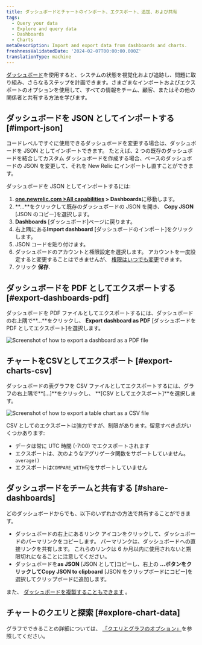```yaml
---
title: ダッシュボードとチャートのインポート、エクスポート、追加、および共有
tags:
  - Query your data
  - Explore and query data
  - Dashboards
  - Charts
metaDescription: Import and export data from dashboards and charts.
freshnessValidatedDate: '2024-02-07T00:00:00.000Z'
translationType: machine
---
```




[ダッシュボード](/docs/query-your-data/explore-query-data/dashboards/introduction-dashboards/)を使用すると、システムの状態を視覚化および追跡し、問題に取り組み、さらなるステップを計画できます。さまざまなインポートおよびエクスポートのオプションを使用して、すべての情報をチーム、顧客、またはその他の関係者と共有する方法を学びます。

## ダッシュボードを JSON としてインポートする [#import-json]

コードレベルですぐに使用できるダッシュボードを変更する場合は、ダッシュボードを JSON としてインポートできます。 たとえば、2 つの既存のダッシュボードを結合してカスタム ダッシュボードを作成する場合、ベースのダッシュボードの JSON を変更して、それを New Relic にインポートし直すことができます。

ダッシュボードを JSON としてインポートするには:

1. **[one.newrelic.com >All capabilities](https://one.newrelic.com/all-capabilities) > Dashboards**に移動します。
2. **...**をクリックして既存のダッシュボードの JSON を開き、 **Copy JSON** \[JSON のコピー]を選択します。
3. **Dashboards** \[ダッシュボード]ページに戻ります。
4. 右上隅にある**Import dashboard** \[ダッシュボードのインポート]をクリックします。
5. JSON コードを貼り付けます。
6. ダッシュボードのアカウントと権限設定を選択します。 アカウントを一度設定すると変更することはできませんが、 [権限はいつでも変更](/docs/query-your-data/explore-query-data/dashboards/manage-your-dashboard/#dash-settings)できます。
7. クリック **保存**.

## ダッシュボードを PDF としてエクスポートする [#export-dashboards-pdf]

ダッシュボードを PDF ファイルとしてエクスポートするには、ダッシュボードの右上隅で**...**をクリックし、 **Export dashboard as PDF** \[ダッシュボードを PDF としてエクスポート]を選択します。

<img
  title="Export dashboard as PDF"
  alt="Screenshot of how to export a dashboard as a PDF file"
  src={dashboardsExportPdf}
/>

## チャートをCSVとしてエクスポート [#export-charts-csv]

ダッシュボードの表グラフを CSV ファイルとしてエクスポートするには、グラフの右上隅で**\[...]**をクリックし、 **\[CSV としてエクスポート]**を選択します。

<img
  title="Export chart as CSV"
  alt="Screenshot of how to export a table chart as a CSV file"
  src={dashboardsExportCsv}
/>

CSV としてのエクスポートは強力ですが、制限があります。留意すべき点がいくつかあります:

* データは常に UTC 時間 (-7:00) でエクスポートされます
* エクスポートは、次のようなアグリゲータ関数をサポートしていません。 `average()`
* エクスポートは`COMPARE_WITH`句をサポートしていません

## ダッシュボードをチームと共有する [#share-dashboards]

どのダッシュボードからでも、以下のいずれかの方法で共有することができます。

* ダッシュボードの右上にあるリンク アイコンをクリックして、ダッシュボードのパーマリンクをコピーします。 パーマリンクは、ダッシュボードへの直接リンクを共有します。 これらのリンクは 6 か月以内に使用されないと期限切れになることに注意してください。
* ダッシュボードを**as JSON** \[JSON として]コピーし、右上の **...**ボタンをクリックして**Copy JSON to clipboard** \[JSON をクリップボードにコピー]を選択してクリップボードに追加します。

また、 [ダッシュボードを複製することもできます](/docs/query-your-data/explore-query-data/dashboards/introduction-dashboards/#dashboards-clone) 。

## チャートのクエリと探索 [#explore-chart-data]

グラフでできることの詳細については、 [「クエリとグラフのオプション」](/docs/new-relic-solutions/new-relic-one/ui-data/basic-ui-features/#data-analysis)を参照してください。